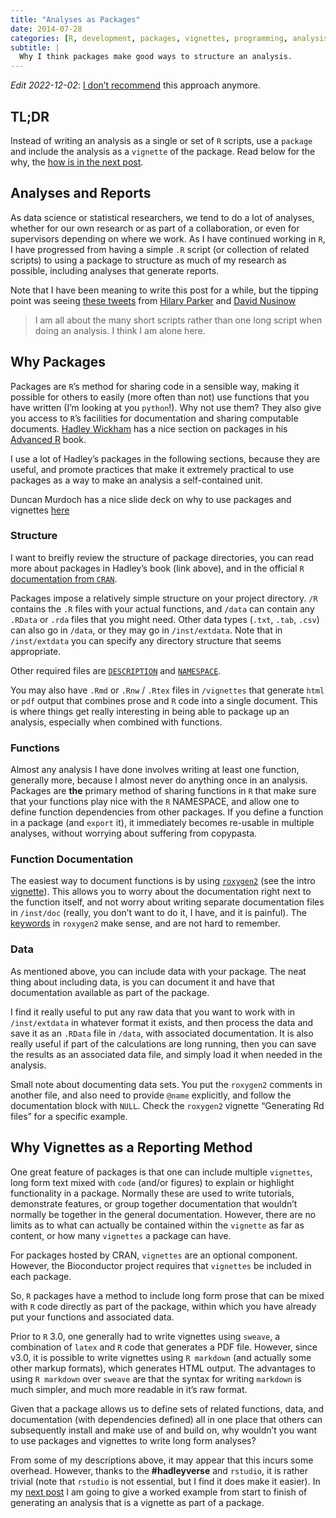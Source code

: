 ```yaml
---
title: "Analyses as Packages"
date: 2014-07-28
categories: [R, development, packages, vignettes, programming, analysis]
subtitle: |
  Why I think packages make good ways to structure an analysis.
---
```


*Edit 2022-12-02*: [I don't recommend](/posts/2021-03-02-packages-dont-work-well-for-analyses-in-practice) this approach anymore.

## TL;DR

Instead of writing an analysis as a single or set of `R` scripts, use a `package` and include the analysis as a `vignette` of the package. Read below for the why, the [how is in the next post](/posts/2014-07-28-creating-an-analysis-as-a-package).

## Analyses and Reports

As data science or statistical researchers, we tend to do a lot of analyses, whether for our own research or as part of a collaboration, or even for supervisors depending on where we work. As I have continued working in `R`, I have progressed from having a simple `.R` script (or collection of related scripts) to using a package to structure as much of my research as possible, including analyses that generate reports. 

Note that I have been meaning to write this post for a while, but the tipping point was seeing [these tweets](https://twitter.com/hspter/statuses/489075887460339712) from [Hilary Parker](https://twitter.com/hspter) and [David Nusinow](https://twitter.com/dnusinow)

> I am all about the many short scripts rather than one long script when doing an analysis. I think I am alone here.

## Why Packages

Packages are `R`'s method for sharing code in a sensible way, making it possible for others to easily (more often than not) use functions that you have written (I'm looking at you `python`!). Why not use them? They also give you access to `R`'s facilities for documentation and sharing computable documents. [Hadley Wickham](https://twitter.com/hadleywickham) has a nice section on packages in his [Advanced R](http://adv-r.had.co.nz/Philosophy.html) book. 

I use a lot of Hadley's packages in the following sections, because they are useful, and promote practices that make it extremely practical to use packages as a way to make an analysis a self-contained unit.

Duncan Murdoch has a nice slide deck on why to use packages and vignettes [here](http://www.stats.uwo.ca/faculty/murdoch/ism2013/5Vignettes.pdf)

### Structure

I want to breifly review the structure of package directories, you can read more about packages in Hadley's book (link above), and in the official `R` [documentation from `CRAN`](http://cran.r-project.org/doc/manuals/r-release/R-exts.html).

Packages impose a relatively simple structure on your project directory. `/R` contains the `.R` files with your actual functions, and `/data` can contain any `.RData` or `.rda` files that you might need. Other data types (`.txt`, `.tab`, `.csv`) can also go in `/data`, or they may go in `/inst/extdata`. Note that in `/inst/extdata` you can specify any directory structure that seems appropriate.

Other required files are [`DESCRIPTION`](http://cran.r-project.org/doc/manuals/r-release/R-exts.html#The-DESCRIPTION-file) and [`NAMESPACE`](http://cran.r-project.org/doc/manuals/r-release/R-exts.html#Package-namespaces).

You may also have `.Rmd` or `.Rnw` / `.Rtex` files in `/vignettes` that generate `html` or `pdf` output that combines prose and `R` code into a single document. This is where things get really interesting in being able to package up an analysis, especially when combined with functions.

### Functions

Almost any analysis I have done involves writing at least one function, generally more, because I almost never do anything once in an analysis. Packages are **the** primary method of sharing functions in `R` that make sure that your functions play nice with the `R` NAMESPACE, and allow one to define function dependencies from other packages. If you define a function in a package (and `export` it), it immediately becomes re-usable in multiple analyses, without worrying about suffering from copypasta.

### Function Documentation

The easiest way to document functions is by using [`roxygen2`](http://cran.r-project.org/web/packages/roxygen2/index.html) (see the intro [vignette](http://cran.r-project.org/web/packages/roxygen2/vignettes/roxygen2.html)). This allows you to worry about the documentation right next to the function itself, and not worry about writing separate documentation files in `/inst/doc` (really, you don't want to do it, I have, and it is painful). The [keywords](http://cran.r-project.org/web/packages/roxygen2/vignettes/rd.html) in `roxygen2` make sense, and are not hard to remember. 

### Data

As mentioned above, you can include data with your package. The neat thing about including data, is you can document it and have that documentation available as part of the package.

I find it really useful to put any raw data that you want to work with in `/inst/extdata` in whatever format it exists, and then process the data and save it as an `.RData` file in `/data`, with associated documentation. It is also really useful if part of the calculations are long running, then you can save the results as an associated data file, and simply load it when needed in the analysis.

Small note about documenting data sets. You put the `roxygen2` comments in another file, and also need to provide `@name` explicitly, and follow the documentation block with `NULL`. Check the `roxygen2` vignette "Generating Rd files" for a specific example.

## Why Vignettes as a Reporting Method

One great feature of packages is that one can include multiple `vignettes`, long form text mixed with `code` (and/or figures) to explain or highlight functionality in a package. Normally these are used to write tutorials, demonstrate features, or group together documentation that wouldn't normally be together in the general documentation. However, there are no limits as to what can actually be contained within the `vignette` as far as content, or how many `vignettes` a package can have. 

For packages hosted by CRAN, `vignettes` are an optional component. However, the Bioconductor project requires that `vignettes` be included in each package.

So, `R` packages have a method to include long form prose that can be mixed with `R` code directly as part of the package, within which you have already put your functions and associated data. 

Prior to `R` 3.0, one generally had to write vignettes using `sweave`, a combination of `latex` and `R` code that generates a PDF file. However, since v3.0, it is possible to write vignettes using `R markdown` (and actually some other markup formats), which generates HTML output. The advantages to using `R markdown` over `sweave` are that the syntax for writing `markdown` is much simpler, and much more readable in it's raw format. 

Given that a package allows us to define sets of related functions, data, and documentation (with dependencies defined) all in one place that others can subsequently install and make use of and build on, why wouldn't you want to use packages and vignettes to write long form analyses? 

From some of my descriptions above, it may appear that this incurs some overhead. However, thanks to the **#hadleyverse** and `rstudio`, it is rather trivial (note that `rstudio` is not essential, but I find it does make it easier). In my [next post](/posts/2014-07-28-creating-an-analysis-as-a-package-and-vignette) I am going to give a worked example from start to finish of generating an analysis that is a vignette as part of a package.



